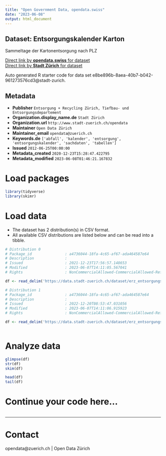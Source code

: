 ```yaml
---
title: "Open Government Data, opendata.swiss"
date: "2023-06-08"
output: html_document
---
```


## Dataset: Entsorgungskalender Karton

Sammeltage der Kartonentsorgung nach PLZ

[Direct link by **opendata.swiss** for dataset](https://opendata.swiss/de/dataset/entsorgungskalender-karton1)<br>
[Direct link by **Stadt Zürich** for dataset](https://data.stadt-zuerich.ch/dataset/erz_entsorgungskalender_karton)

Auto generated R starter code for data set e8be896b-8aea-40b7-b042-961273576cd3@stadt-zurich.

## Metadata

- **Publisher** `Entsorgung + Recycling Zürich, Tiefbau- und Entsorgungsdepartement`
- **Organization.display_name.de** `Stadt Zürich`
- **Organization.url** `http://www.stadt-zuerich.ch/opendata`
- **Maintainer** `Open Data Zürich`
- **Maintainer_email** `opendata@zuerich.ch`
- **Keywords.de** `['abfall', 'kalender', 'entsorgung', 'entsorgungskalender', 'sachdaten', 'tabellen']`
- **Issued** `2012-06-25T00:00:00`
- **Metadata_created** `2020-12-23T15:28:47.422795`
- **Metadata_modified** `2023-06-08T01:46:21.167832`


# Load packages

```r

library(tidyverse)
library(skimr)

```

# Load data

-   The dataset has 2 distribution(s) in CSV format.
-   All available CSV distributions are listed below and can be read into a tibble.

```r

# Distribution 0
# Package_id               : a4736044-18fa-4c65-af67-ada464587e64
# Description              : 
# Issued                   : 2021-12-23T17:56:57.148653
# Modified                 : 2023-06-07T14:11:05.567041
# Rights                   : NonCommercialAllowed-CommercialAllowed-ReferenceNotRequired

df <- read_delim('https://data.stadt-zuerich.ch/dataset/erz_entsorgungskalender_karton/download/entsorgungskalender_karton_2022.csv')

# Distribution 1
# Package_id               : a4736044-18fa-4c65-af67-ada464587e64
# Description              : 
# Issued                   : 2022-12-20T08:53:47.031056
# Modified                 : 2023-06-07T14:11:06.915923
# Rights                   : NonCommercialAllowed-CommercialAllowed-ReferenceNotRequired

df <- read_delim('https://data.stadt-zuerich.ch/dataset/erz_entsorgungskalender_karton/download/entsorgungskalender_karton_2023.csv')



```

# Analyze data

```r

glimpse(df)
str(df)
skim(df)

head(df)
tail(df)

```

# Continue your code here...

```r

```

------------------------------------------------------------------------

# Contact

opendata@zuerich.ch | Open Data Zürich

